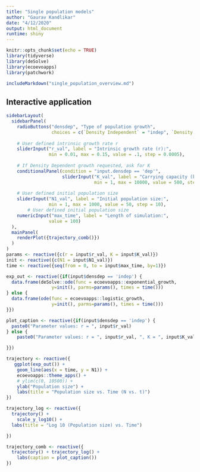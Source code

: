 ```yaml
---
title: "Single population models"
author: "Gaurav Kandlikar"
date: "4/12/2020"
output: html_document
runtime: shiny
---
```


```r
knitr::opts_chunk$set(echo = TRUE)
library(tidyverse)
library(deSolve)
library(ecoevoapps)
library(patchwork)
```

```r
includeMarkdown("single_population_overview.md")
```

## Interactive application


```r
sidebarLayout(
  sidebarPanel(
    radioButtons("densdep", "Type of population growth", 
                 choices = c(`Density Independent` = "indep", `Density Dependent` = "dep")),
    
    # User defined intrinsic growth rate r
    sliderInput("r_val", label = "Intrinsic growth rate (r):",
                min = 0.01, max = 0.15, value = .1, step = 0.0005),
    
    # If Density Dependent growth requested, ask for K
    conditionalPanel(condition = "input.densdep == 'dep'",
                     sliderInput("K_val", label = "Carrying capacity (k)",
                                 min = 1, max = 10000, value = 500, step = 10)),
    
    # User defined initial population size
    sliderInput("N1_val", label = "Initial population size:",
                min = 1, max = 1000, value = 50, step = 10),
        # User defined initial population size
    numericInput("max_time", label = "Length of simulation:",
                value = 100)
  ),  
  mainPanel(
    renderPlot({trajectory_comb()})
  )
)
params <- reactive({c(r = input$r_val, K = input$K_val)})
init <- reactive({c(N1 = input$N1_val)})
time <- reactive({seq(from = 0, to = input$max_time, by=1)})

exp_out <- reactive({if(input$densdep == 'indep') {
  data.frame(deSolve::ode(func = ecoevoapps::exponential_growth,
                 y=init(), parms=params(), times = time()))
} else { 
  data.frame(ode(func = ecoevoapps::logistic_growth,
                 y=init(), parms=params(), times = time()))
}})

plot_caption <- reactive({if(input$densdep == 'indep') {
  paste0("Parameter values: r = ", input$r_val)
} else { 
    paste0("Parameter values: r = ", input$r_val, ", K = ", input$K_val)

}})

trajectory <- reactive({
   ggplot(exp_out()) + 
    geom_line(aes(x = time, y = N1)) +
    ecoevoapps::theme_apps() +
    # ylim(c(0, 10500)) +
    ylab("Population size") + 
    labs(title = "Population size vs. Time (N vs. t)")
})

trajectory_log <- reactive({
  trajectory() + 
    scale_y_log10() + 
  labs(title = "Log 10 (Population size) vs. Time")

})

trajectory_comb <- reactive({
  trajectory() + trajectory_log() + 
    labs(caption = plot_caption())
})
```
